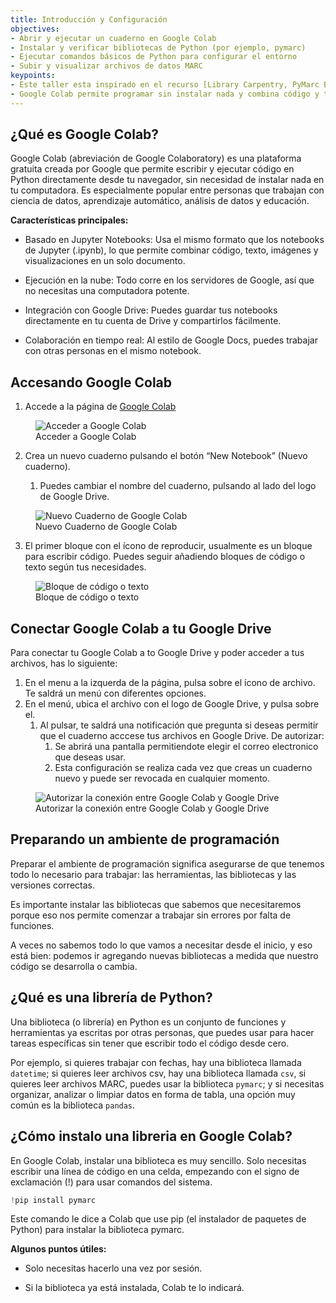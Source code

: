 ```yaml
---
title: Introducción y Configuración
objectives:
- Abrir y ejecutar un cuaderno en Google Colab
- Instalar y verificar bibliotecas de Python (por ejemplo, pymarc)
- Ejecutar comandos básicos de Python para configurar el entorno
- Subir y visualizar archivos de datos MARC
keypoints:
- Este taller esta inspirado en el recurso [Library Carpentry, PyMarc Basics](https://carpentries-incubator.github.io/pymarc_basics/aio/index.html).
- Google Colab permite programar sin instalar nada y combina código y texto en un mismo lugar. 
---
```


## ¿Qué es Google Colab?

Google Colab (abreviación de Google Colaboratory) es una plataforma gratuita creada por Google que permite escribir y ejecutar código en Python directamente desde tu navegador, sin necesidad de instalar nada en tu computadora. Es especialmente popular entre personas que trabajan con ciencia de datos, aprendizaje automático, análisis de datos y educación.

**Características principales:**

- Basado en Jupyter Notebooks: Usa el mismo formato que los notebooks de Jupyter (.ipynb), lo que permite combinar código, texto, imágenes y visualizaciones en un solo documento.

- Ejecución en la nube: Todo corre en los servidores de Google, así que no necesitas una computadora potente.

- Integración con Google Drive: Puedes guardar tus notebooks directamente en tu cuenta de Drive y compartirlos fácilmente.

- Colaboración en tiempo real: Al estilo de Google Docs, puedes trabajar con otras personas en el mismo notebook. 


## Accesando Google Colab

1. Accede a la página de [Google Colab](https://colab.research.google.com/)

![Acceder a Google Colab](pymarc_tutorial/_episodios/img/access_google_collab.png)
   
2. Crea un nuevo cuaderno pulsando el botón "New Notebook" (Nuevo cuaderno).
   
   1. Puedes cambiar el nombre del cuaderno, pulsando al lado del logo de Google Drive.

![Nuevo Cuaderno de Google Colab](pymarc_tutorial/_episodios/img/new_colab_notebook.png)

3. El primer bloque con el ícono de reproducir, usualmente es un bloque para escribir código. Puedes seguir añadiendo bloques de código o texto según tus necesidades. 

![Bloque de código o texto](pymarc_tutorial/_episodios/img/block_code_text.png)

## Conectar Google Colab a tu Google Drive

Para conectar tu Google Colab a to Google Drive y poder acceder a tus archivos, has lo siguiente:

   1. En el menu a la izquerda de la página, pulsa sobre el ícono de archivo. Te saldrá un menú con diferentes opciones. 
   2. En el menú, ubica el archivo con el logo de Google Drive, y pulsa sobre el.
      1. Al pulsar, te saldrá una notificación que pregunta si deseas permitir que el cuaderno acccese tus archivos en Google Drive. De autorizar:
         1. Se abrirá una pantalla permitiendote elegir el correo electronico que deseas usar.
         2. Esta configuración se realiza cada vez que creas un cuaderno nuevo y puede ser revocada en cualquier momento. 
   
![Autorizar la conexión entre Google Colab y Google Drive](pymarc_tutorial/_episodios/img/authorizing_drive_colab.png)


## Preparando un ambiente de programación

Preparar el ambiente de programación significa asegurarse de que tenemos todo lo necesario para trabajar: las herramientas, las bibliotecas y las versiones correctas.

Es importante instalar las bibliotecas que sabemos que necesitaremos porque eso nos permite comenzar a trabajar sin errores por falta de funciones.

A veces no sabemos todo lo que vamos a necesitar desde el inicio, y eso está bien: podemos ir agregando nuevas bibliotecas a medida que nuestro código se desarrolla o cambia.


## ¿Qué es una librería de Python?

Una biblioteca (o librería) en Python es un conjunto de funciones y herramientas ya escritas por otras personas, que puedes usar para hacer tareas específicas sin tener que escribir todo el código desde cero.

Por ejemplo, si quieres trabajar con fechas, hay una biblioteca llamada `datetime`; si quieres leer archivos csv, hay una biblioteca llamada `csv`, si quieres leer archivos MARC, puedes usar la biblioteca `pymarc`; y si necesitas organizar, analizar o limpiar datos en forma de tabla, una opción muy común es la biblioteca `pandas`.

## ¿Cómo instalo una libreria en Google Colab?

En Google Colab, instalar una biblioteca es muy sencillo. Solo necesitas escribir una línea de código en una celda, empezando con el signo de exclamación (!) para usar comandos del sistema.

```python

!pip install pymarc

```

Este comando le dice a Colab que use pip (el instalador de paquetes de Python) para instalar la biblioteca pymarc.

**Algunos puntos útiles:**

- Solo necesitas hacerlo una vez por sesión.

- Si la biblioteca ya está instalada, Colab te lo indicará.

